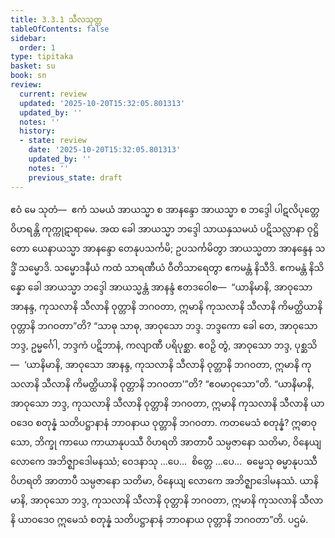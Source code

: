 ```yaml
---
title: 3.3.1 သီလသုတ္တ
tableOfContents: false
sidebar:
  order: 1
type: tipitaka
basket: su
book: sn
review:
  current: review
  updated: '2025-10-20T15:32:05.801313'
  updated_by: ''
  notes: ''
  history:
  - state: review
    date: '2025-10-20T15:32:05.801313'
    updated_by: ''
    notes: ''
    previous_state: draft
---
```



<DynamicBreadcrumb />


<ReviewStatus review={frontmatter.review} showDetails={true} />

<HypothesisAnnotation frontmatter={frontmatter} />

<Division number="387" book="sn" e="ch" v="18" p="336">

<Paragraph number="862" book="sn">
ဧဝံ မေ သုတံ—  ဧကံ သမယံ အာယသ္မာ စ အာနန္ဒော အာယသ္မာ စ ဘဒ္ဒေါ ပါဋလိပုတ္တေ ဝိဟရန္တိ ကုက္ကုဋာရာမေ. အထ ခေါ အာယသ္မာ ဘဒ္ဒေါ သာယနှသမယံ ပဋိသလ္လာနာ ဝုဋ္ဌိတော ယေနာယသ္မာ အာနန္ဒော တေနုပသင်္ကမိ; ဥပသင်္ကမိတွာ အာယသ္မတာ အာနန္ဒေန သဒ္ဓိံ သမ္မောဒိ. သမ္မောဒနီယံ ကထံ သာရဏီယံ ဝီတိသာရေတွာ ဧကမန္တံ နိသီဒိ. ဧကမန္တံ နိသိန္နော ခေါ အာယသ္မာ ဘဒ္ဒေါ အာယသ္မန္တံ အာနန္ဒံ ဧတဒဝေါစ—  “ယာနိမာနိ, အာဝုသော အာနန္ဒ, ကုသလာနိ သီလာနိ ဝုတ္တာနိ ဘဂဝတာ, ဣမာနိ ကုသလာနိ သီလာနိ ကိမတ္ထိယာနိ ဝုတ္တာနိ ဘဂဝတာ”တိ?
</Paragraph>

<Paragraph number="863" book="sn">
“သာဓု သာဓု, အာဝုသော ဘဒ္ဒ. ဘဒ္ဒကော ခေါ တေ, အာဝုသော ဘဒ္ဒ, ဥမ္မင်္ဂေါ, ဘဒ္ဒကံ ပဋိဘာနံ, ကလျာဏီ ပရိပုစ္ဆာ. ဧဝဉှိ တွံ, အာဝုသော ဘဒ္ဒ, ပုစ္ဆသိ—  ‘ယာနိမာနိ, အာဝုသော အာနန္ဒ, ကုသလာနိ သီလာနိ ဝုတ္တာနိ ဘဂဝတာ, ဣမာနိ ကုသလာနိ သီလာနိ ကိမတ္ထိယာနိ ဝုတ္တာနိ ဘဂဝတာ’”တိ? “ဧဝမာဝုသော”တိ. “ယာနိမာနိ, အာဝုသော ဘဒ္ဒ, ကုသလာနိ သီလာနိ ဝုတ္တာနိ ဘဂဝတာ, ဣမာနိ ကုသလာနိ သီလာနိ ယာဝဒေဝ စတုန္နံ သတိပဋ္ဌာနာနံ ဘာဝနာယ ဝုတ္တာနိ ဘဂဝတာ.
</Paragraph>

<Paragraph number="864" book="sn">
ကတမေသံ စတုန္နံ? ဣဓာဝုသော, ဘိက္ခု ကာယေ ကာယာနုပဿီ ဝိဟရတိ အာတာပီ သမ္ပဇာနော သတိမာ, ဝိနေယျ လောကေ အဘိဇ္ဈာဒေါမနဿံ; ဝေဒနာသု …ပေ…  စိတ္တေ …ပေ…  ဓမ္မေသု ဓမ္မာနုပဿီ ဝိဟရတိ အာတာပီ သမ္ပဇာနော သတိမာ, ဝိနေယျ လောကေ အဘိဇ္ဈာဒေါမနဿံ. ယာနိမာနိ, အာဝုသော ဘဒ္ဒ, ကုသလာနိ သီလာနိ ဝုတ္တာနိ ဘဂဝတာ, ဣမာနိ ကုသလာနိ သီလာနိ ယာဝဒေဝ ဣမေသံ စတုန္နံ သတိပဋ္ဌာနာနံ ဘာဝနာယ ဝုတ္တာနိ ဘဂဝတာ”တိ.

</Paragraph>
</Division>

<Paragraph number="865" type="center" book="sn">
ပဌမံ.
</Paragraph>